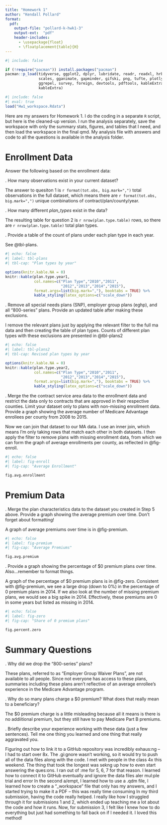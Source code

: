 ```yaml
---
title: "Homework 1"
author: "Kendall Pollard"
format:
  pdf:
    output-file: "pollard-k-hwk1-3"
    output-ext:  "pdf"
    header-includes:
      - \usepackage{float}
      - \floatplacement{table}{H}
---
```



```r
#| include: false

if (!require("pacman")) install.packages("pacman")
pacman::p_load(tidyverse, ggplot2, dplyr, lubridate, readr, readxl, hrbrthemes, fixest,
               scales, gganimate, gapminder, gifski, png, tufte, plotly, OECD,
               ggrepel, survey, foreign, devtools, pdftools, kableExtra, modelsummary,
               kableExtra)
```



```r
#| include: false
#| eval: true
load("Hw1_workspace.Rdata")
```


Here are my answers for Homework 1. I do the coding in a separate `R` script, but here is the cleaned-up version. I run the analysis separately, save the workspace with only the summary stats, figures, and tables that I need, and then load the workspace in the final qmd. My analysis file with answers and code to all the questions is available in the analysis folder. 

\newpage
# Enrollment Data
Answer the following based on the enrollment data:

\vspace{.2in}
\noindent 1. How many observations exist in your current dataset?<br>

The answer to quesiton 1 is `r format(tot.obs, big.mark=",")` total observations in the full dataset, which means there are `r format(tot.obs, big.mark=",")` unique combinations of contract/plan/county/year. 

\newpage
\noindent 2. How many different *plan_types* exist in the data? <br>

The resulting table for question 2 is `r nrow(plan.type.table)` rows, so there are `r nrow(plan.type.table)` total plan types. 


\newpage
\noindent 3. Provide a table of the count of plans under each plan type in each year.<br>

See @tbl-plans.

```r
#| echo: false
#| label: tbl-plans
#| tbl-cap: "Plan types by year"

options(knitr.kable.NA = 0)
knitr::kable(plan.type.year1, 
             col.names=c("Plan Type","2010","2011",
                         "2012","2013","2014","2015"),
             format.args=list(big.mark=","), booktabs = TRUE) %>%
             kable_styling(latex_options=c("scale_down"))
```




\newpage
\noindent 4. Remove all special needs plans (SNP), employer group plans (eghp), and all "800-series" plans. Provide an updated table after making these exclusions.

I remove the relevant plans just by applying the relevant filter to the full ma data and then creating the table of plan types. Counts of different plan types with these exclusions are presented in @tbl-plans2

```r
#| echo: false
#| label: tbl-plans2
#| tbl-cap: Revised plan types by year

options(knitr.kable.NA = 0)
knitr::kable(plan.type.year2, 
             col.names=c("Plan Type","2010","2011",
                         "2012","2013","2014","2015"),
             format.args=list(big.mark=","), booktabs = TRUE) %>%
             kable_styling(latex_options=c("scale_down"))
``` 




\newpage
\noindent 5. Merge the the contract service area data to the enrollment data and restrict the data only to contracts that are approved in their respective counties. Limit your dataset only to plans with non-missing enrollment data. Provide a graph showing the average number of Medicare Advantage enrollees per county from 2008 to 2015.<br>

Now we can join that dataset to our MA data. I use an inner join, which means I'm only taking rows that match each other in both datasets. I then apply the filter to remove plans with missing enrollment data, from which we can form the graph of average enrollments per county, as reflected in @fig-enroll.

```r
#| echo: false
#| label: fig-enroll
#| fig-cap: "Average Enrollment"

fig.avg.enrollment
```


\newpage
# Premium Data

\noindent 6. Merge the plan characteristics data to the dataset you created in Step 5 above. Provide a graph showing the average premium over time. Don't forget about formatting!<br>

A graph of average premiums over time is in @fig-premium.

```r
#| echo: false
#| label: fig-premium
#| fig-cap: "Average Premiums"

fig.avg.premium
```



\newpage
\noindent 7. Provide a graph showing the percentage of $0 premium plans over time. Also...remember to format things.

A graph of the percentage of $0 premium plans is in @fig-zero. Consistent with @fig-premium, we see a large drop (down to 0%) in the percentage of 0 premium plans in 2014. If we also look at the number of missing premium plans, we would see a big spike in 2014. Effectively, these premiums are 0 in some years but listed as missing in 2014.


```r
#| echo: false
#| label: fig-zero
#| fig-cap: "Share of 0 premium plans"

fig.percent.zero
```


\newpage
# Summary Questions


\vspace{.2in}
\noindent 8. Why did we drop the "800-series" plans?<br>

These plans, referred to as "Employer Group Waiver Plans", are not available to all people. Since not everyone has access to these plans, summaries including these plans aren't reflective of an average enrollee's experience in the Medicare Advantage program.


\newpage
\noindent 9. Why do so many plans charge a $0 premium? What does that really mean to a beneficiary?<br>

The $0 premium charge is a little misleading because all it means is there is no addiitional premium, but they still have to pay Medicare Part B premiums. 


\newpage
\noindent 10. Briefly describe your experience working with these data (just a few sentences). Tell me one thing you learned and one thing that really aggravated you.<br>

Figuring out how to link it to a GitHub repository was incredibly exhaus:ng – I had to start over 8x. The .gi:gnore wasn’t working, so it would try to push all of the data files along with the code. I met with people in the class 4x this weekend. The thing that took the longest was sekng up how to even start answering the ques:ons. I ran out of :me for 5, 6, 7 for that reason.
I learned how to connect it to GitHub eventually and ignore the data files aler mul:ple trial and error
In the second a/empt, I learned how to use a .qdm file, I learned how to create a “_workspace” file that only has my answers, and I started trying to make it a PDF – this was really time consuming
In my third submission, having the code really helped. I really like how I struggled through it for submissions 1 and 2, which ended up teaching me a lot about the code and how it runs. Now, for submission 3, I felt like I knew how to do everything but just had something to fall back on if I needed it. I loved this method! 
